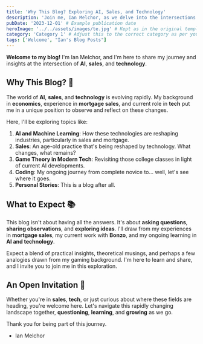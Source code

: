 ```yaml
---
title: 'Why This Blog? Exploring AI, Sales, and Technology'
description: 'Join me, Ian Melchor, as we delve into the intersections of AI, sales, technology, and more.'
pubDate: '2023-12-01' # Example publication date
heroImage: '../../assets/images/te.jpg' # Kept as in the original template
category: 'Category 1' # Adjust this to the correct category as per your schema
tags: ['Welcome', "Ian's Blog Posts"]
---
```


**Welcome to my blog!** I'm Ian Melchor, and I'm here to share my journey and insights at the intersection of **AI**, **sales**, and **technology**.


## Why This Blog? 🤔

The world of **AI**, **sales**, and **technology** is evolving rapidly. My background in **economics**, experience in **mortgage sales**, and current role in **tech** put me in a unique position to observe and reflect on these changes.

Here, I'll be exploring topics like:

1. **AI and Machine Learning**: How these technologies are reshaping industries, particularly in sales and mortgage.
2. **Sales**: An age-old practice that's being reshaped by technology. What changes, what remains?
3. **Game Theory in Modern Tech**: Revisiting those college classes in light of current AI developments.
4. **Coding**: My ongoing journey from complete novice to... well, let's see where it goes.
5. **Personal Stories**: This is a blog after all.

## What to Expect 📚

This blog isn't about having all the answers. It's about **asking questions**, **sharing observations**, and **exploring ideas**. I'll draw from my experiences in **mortgage sales**, my current work with **Bonzo**, and my ongoing learning in **AI and technology**.

Expect a blend of practical insights, theoretical musings, and perhaps a few analogies drawn from my gaming background. I'm here to learn and share, and I invite you to join me in this exploration.

## An Open Invitation 🚀

Whether you're in **sales**, **tech**, or just curious about where these fields are heading, you're welcome here. Let's navigate this rapidly changing landscape together, **questioning**, **learning**, and **growing** as we go.

Thank you for being part of this journey.

- Ian Melchor
